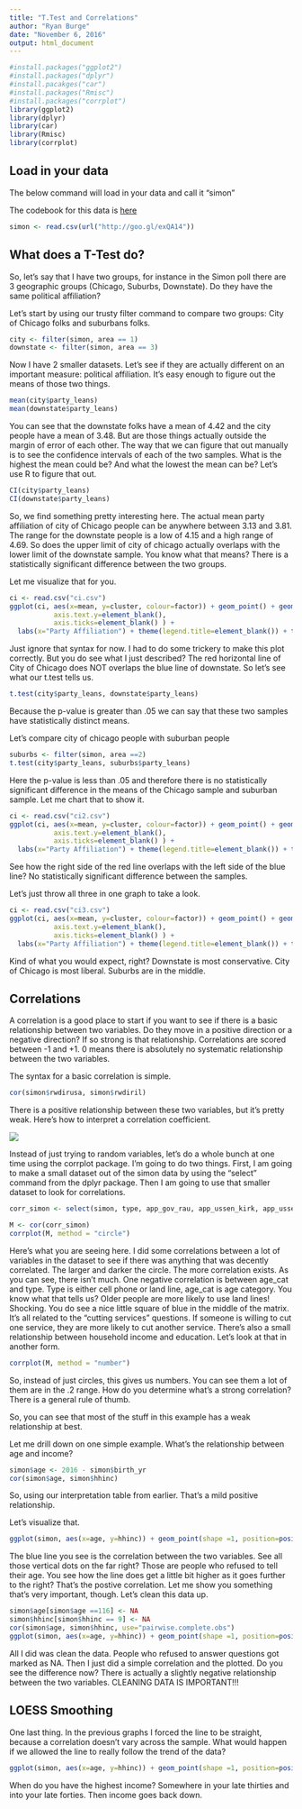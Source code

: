 ```yaml
---
title: "T.Test and Correlations"
author: "Ryan Burge"
date: "November 6, 2016"
output: html_document
---
```


```r
#install.packages("ggplot2")
#install.packages("dplyr")
#install.pacakges("car")
#install.packages("Rmisc")
#install.packages("corrplot")
library(ggplot2)
library(dplyr)
library(car)
library(Rmisc)
library(corrplot)
```

## Load in your data

The below command will load in your data and call it "simon"

The codebook for this data is [here](http://opensiuc.lib.siu.edu/cgi/viewcontent.cgi?article=1010&context=ppi_statepolls)

```r
simon <- read.csv(url("http://goo.gl/exQA14"))
```

## What does a T-Test do? 

So, let's say that I have two groups, for instance in the Simon poll there are 3 geographic groups (Chicago, Suburbs, Downstate). Do they have the same political affiliation? 

Let's start by using our trusty filter command to compare two groups: City of Chicago folks and suburbans folks. 

```r
city <- filter(simon, area == 1)
downstate <- filter(simon, area == 3)
```

Now I have 2 smaller datasets. Let's see if they are actually different on an important measure: political affiliation. It's easy enough to figure out the means of those two things. 

```r
mean(city$party_leans)
mean(downstate$party_leans)
```
You can see that the downstate folks have a mean of 4.42 and the city people have a mean of 3.48. But are those things actually outside the margin of error of each other. The way that we can figure that out manually is to see the confidence intervals of each of the two samples. What is the highest the mean could be? And what the lowest the mean can be? Let's use R to figure that out. 

```r
CI(city$party_leans)
CI(downstate$party_leans)
```

So, we find something pretty interesting here. The actual mean party affiliation of city of Chicago people can be anywhere between 3.13 and 3.81. The range for the downstate people is a low of 4.15 and a high range of 4.69. So does the upper limit of city of chicago actually overlaps with the lower limit of the downstate sample. You know what that means? There is a statistically significant difference between the two groups. 

Let me visualize that for you. 

```r
ci <- read.csv("ci.csv")
ggplot(ci, aes(x=mean, y=cluster, colour=factor)) + geom_point() + geom_errorbarh(aes(xmin = lo, xmax=hi), height=0) + theme(axis.title.y=element_blank(),
           axis.text.y=element_blank(),
           axis.ticks=element_blank() ) +
  labs(x="Party Affiliation") + theme(legend.title=element_blank()) + theme(legend.position = "bottom") 
```
Just ignore that syntax for now. I had to do some trickery to make this plot correctly. But you do see what I just described? The red horizontal line of City of Chicago does NOT overlaps the blue line of downstate. So let's see what our t.test tells us. 

```r
t.test(city$party_leans, downstate$party_leans)
```
Because the p-value is greater than .05 we can say that these two samples have statistically distinct means. 

Let's compare city of chicago people with suburban people

```r
suburbs <- filter(simon, area ==2)
t.test(city$party_leans, suburbs$party_leans)
```
Here the p-value is less than .05 and therefore there is no statistically significant difference in the means of the Chicago sample and suburban sample. Let me chart that to show it. 

```r
ci <- read.csv("ci2.csv")
ggplot(ci, aes(x=mean, y=cluster, colour=factor)) + geom_point() + geom_errorbarh(aes(xmin = lo, xmax=hi), height=0) + theme(axis.title.y=element_blank(),
           axis.text.y=element_blank(),
           axis.ticks=element_blank() ) +
  labs(x="Party Affiliation") + theme(legend.title=element_blank()) + theme(legend.position = "bottom") 
```
See how the right side of the red line overlaps with the left side of the blue line? No statistically significant difference between the samples. 

Let's just throw all three in one graph to take a look. 

```r
ci <- read.csv("ci3.csv")
ggplot(ci, aes(x=mean, y=cluster, colour=factor)) + geom_point() + geom_errorbarh(aes(xmin = lo, xmax=hi), height=0) + theme(axis.title.y=element_blank(),
           axis.text.y=element_blank(),
           axis.ticks=element_blank() ) +
  labs(x="Party Affiliation") + theme(legend.title=element_blank()) + theme(legend.position = "bottom") 
```

Kind of what you would expect, right? Downstate is most conservative. City of Chicago is most liberal. Suburbs are in the middle. 

## Correlations

A correlation is a good place to start if you want to see if there is a basic relationship between two variables. Do they move in a positive direction or a negative direction? If so strong is that relationship. Correlations are scored between -1 and +1. 0 means there is absolutely no systematic relationship between the two variables. 

The syntax for a basic correlation is simple. 

```r
cor(simon$rwdirusa, simon$rwdiril)

```

There is a positive relationship between these two variables, but it's pretty weak. Here's how to interpret a correlation coefficient. 

![](D:/Recodes_Packages_Etc/corr.png)

Instead of just trying to random variables, let's do a whole bunch at one time using the corrplot package. I'm going to do two things. First, I am going to make a small dataset out of the simon data by using the "select" command from the dplyr package. Then I am going to use that smaller dataset to look for correlations. 

```r
corr_simon <- select(simon, type, app_gov_rau, app_ussen_kirk, app_ussen_dur, cuts_K12, cuts_he, cuts_cops, cuts_parks, cuts_poor, pen_cuts, relig_att_often, gender, education, ideo_leans, union, age_cat, rac_eth, hhinc)

M <- cor(corr_simon)
corrplot(M, method = "circle")
```

Here's what you are seeing here. I did some correlations between a lot of variables in the dataset to see if there was anything that was decently correlated. The larger and darker the circle. The more correlation exists. As you can see, there isn't much. One negative correlation is between age_cat and type. Type is either cell phone or land line, age_cat is age category. You know what that tells us? Older people are more likely to use land lines! Shocking. You do see a nice little square of blue in the middle of the matrix. It's all related to the "cutting services" questions. If someone is willing to cut one service, they are more likely to cut another service. There's also a small relationship between household income and education. Let's look at that in another form. 


```r
corrplot(M, method = "number")
```


So, instead of just circles, this gives us numbers. You can see them a lot of them are in the .2 range. How do you determine what's a strong correlation? There is a general rule of thumb. 

So, you can see that most of the stuff in this example has a weak relationship at best. 

Let me drill down on one simple example. What's the relationship between age and income? 

```r
simon$age <- 2016 - simon$birth_yr
cor(simon$age, simon$hhinc)
```

So, using our interpretation table from earlier. That's a mild positive relationship. 

Let's visualize that. 

```r

ggplot(simon, aes(x=age, y=hhinc)) + geom_point(shape =1, position=position_jitter(width=1,height=1)) + geom_smooth(method=lm)

```

The blue line you see is the correlation between the two variables. See all those vertical dots on the far right? Those are people who refused to tell their age. You see how the line does get a little bit higher as it goes further to the right? That's the postive correlation. Let me show you something that's very important, though. Let's clean this data up. 

```r
simon$age[simon$age ==116] <- NA
simon$hhinc[simon$hhinc == 9] <- NA
cor(simon$age, simon$hhinc, use="pairwise.complete.obs")
ggplot(simon, aes(x=age, y=hhinc)) + geom_point(shape =1, position=position_jitter(width=1,height=1)) + geom_smooth(method=lm)
```

All I did was clean the data. People who refused to answer questions got marked as NA. Then I just did a simple correlation and the plotted. Do you see the difference now? There is actually a slightly negative relationship between the two variables. CLEANING DATA IS IMPORTANT!!!

## LOESS Smoothing

One last thing. In the previous graphs I forced the line to be straight, because a correlation doesn't vary across the sample. What would happen if we allowed the line to really follow the trend of the data? 

```r
ggplot(simon, aes(x=age, y=hhinc)) + geom_point(shape =1, position=position_jitter(width=1,height=1)) + geom_smooth()
```

When do you have the highest income? Somewhere in your late thirties and into your late forties. Then income goes back down. 

